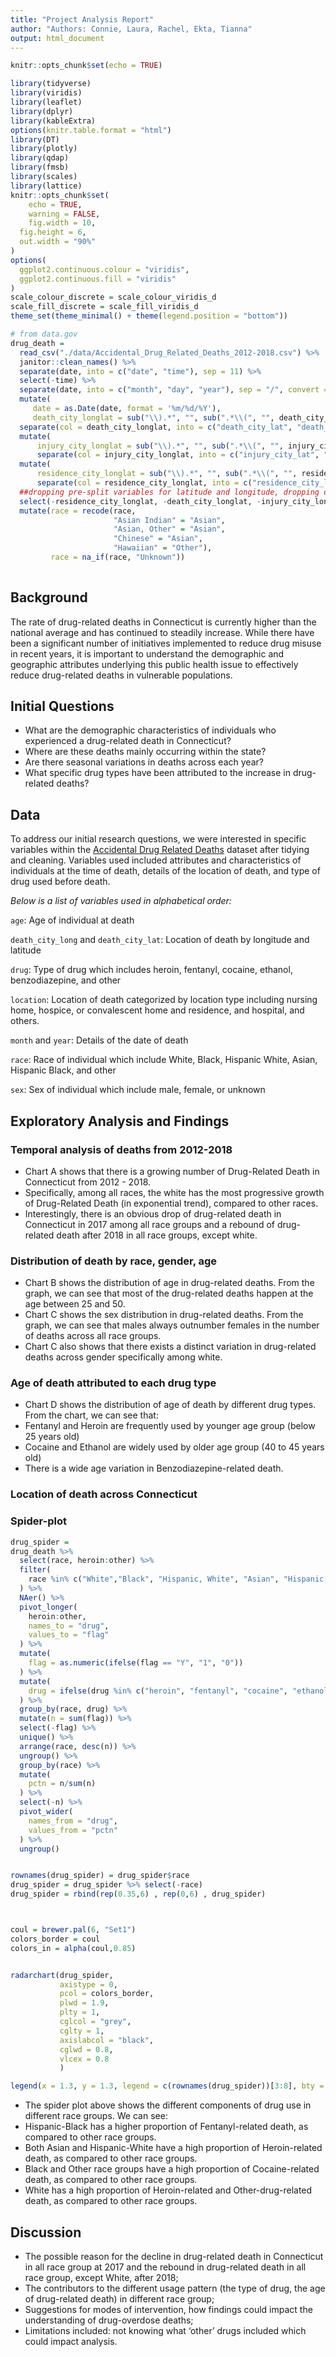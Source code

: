 ```yaml
---
title: "Project Analysis Report"
author: "Authors: Connie, Laura, Rachel, Ekta, Tianna"
output: html_document
---
```


```r
knitr::opts_chunk$set(echo = TRUE)

library(tidyverse)
library(viridis)
library(leaflet)
library(dplyr)
library(kableExtra)
options(knitr.table.format = "html")
library(DT)
library(plotly)
library(qdap)
library(fmsb)
library(scales)
library(lattice)
knitr::opts_chunk$set(
	echo = TRUE,
	warning = FALSE,
	fig.width = 10, 
  fig.height = 6,
  out.width = "90%"
)
options(
  ggplot2.continuous.colour = "viridis",
  ggplot2.continuous.fill = "viridis"
)
scale_colour_discrete = scale_colour_viridis_d
scale_fill_discrete = scale_fill_viridis_d
theme_set(theme_minimal() + theme(legend.position = "bottom"))

```


```r
# from data.gov
drug_death =
  read_csv("./data/Accidental_Drug_Related_Deaths_2012-2018.csv") %>%
  janitor::clean_names() %>%
  separate(date, into = c("date", "time"), sep = 11) %>%
  select(-time) %>%
  separate(date, into = c("month", "day", "year"), sep = "/", convert = TRUE, remove = FALSE) %>%
  mutate(
     date = as.Date(date, format = '%m/%d/%Y'), 
     death_city_longlat = sub("\\).*", "", sub(".*\\(", "", death_city_geo))  ) %>% 
  separate(col = death_city_longlat, into = c("death_city_lat", "death_city_long"), sep = "," ,remove = FALSE) %>%
  mutate(
      injury_city_longlat = sub("\\).*", "", sub(".*\\(", "", injury_city_geo))  ) %>% 
      separate(col = injury_city_longlat, into = c("injury_city_lat", "injury_city_long"), sep = "," ,remove = FALSE) %>%
  mutate(
      residence_city_longlat = sub("\\).*", "", sub(".*\\(", "", residence_city_geo))  ) %>% 
      separate(col = residence_city_longlat, into = c("residence_city_lat", "residence_city_long"), sep = "," ,remove = FALSE) %>%
  ##dropping pre-split variables for latitude and longitude, dropping date_type because it is uninformative for this analysis 
  select(-residence_city_longlat, -death_city_longlat, -injury_city_longlat, -residence_city_geo, -injury_city_geo, -death_city_geo, -mannerof_death, -date_type) %>%
  mutate(race = recode(race,
                       "Asian Indian" = "Asian",
                       "Asian, Other" = "Asian",
                       "Chinese" = "Asian",
                       "Hawaiian" = "Other"),
         race = na_if(race, "Unknown")) 
  
```

## **Background** 
The rate of drug-related deaths in Connecticut is currently higher than the national average and has continued to steadily increase. While there have been a significant number of initiatives implemented to reduce drug misuse in recent years, it is important to understand the demographic and geographic attributes underlying this public health issue to effectively reduce drug-related deaths in vulnerable populations. 

## **Initial Questions**
* What are the demographic characteristics of individuals who experienced a drug-related death in Connecticut? 
* Where are these deaths mainly occurring within the state? 
* Are there seasonal variations in deaths across each year? 
* What specific drug types have been attributed to the increase in drug-related deaths? 

## **Data** 
To address our initial research questions, we were interested in specific variables within the [Accidental Drug Related Deaths](https://catalog.data.gov/dataset/accidental-drug-related-deaths-january-2012-sept-2015) dataset after tidying and cleaning. Variables used included attributes and characteristics of individuals at the time of death, details of the location of death, and type of drug used before death.

*Below is a list of variables used in alphabetical order:*

`age`:  Age of individual at death

`death_city_long` and `death_city_lat`: Location of death by longitude and latitude

`drug`: Type of drug which includes heroin, fentanyl, cocaine, ethanol, benzodiazepine, and other 

`location`: Location of death categorized by location type including nursing home, hospice, or convalescent home and residence, and hospital, and others.  

`month` and `year`: Details of the date of death

`race`: Race of individual which include White, Black, Hispanic White, Asian, Hispanic Black, and other

`sex`:  Sex of individual which include male, female, or unknown 



## **Exploratory Analysis and Findings** 

### Temporal analysis of deaths from 2012-2018

* Chart A shows that there is a growing number of Drug-Related Death in Connecticut from 2012 - 2018.
* Specifically, among all races, the white has the most progressive growth of Drug-Related Death (in exponential trend), compared to other races.
* Interestingly, there is an obvious drop of drug-related death in Connecticut in 2017 among all race groups and a rebound of drug-related death after 2018 in all race groups, except white.

### Distribution of death by race, gender, age

* Chart B shows the distribution of age in drug-related deaths. From the graph, we can see that most of the drug-related deaths happen at the age between 25 and 50.
* Chart C shows the sex distribution in drug-related deaths. From the graph, we can see that males always outnumber females in the number of deaths across all race groups.
* Chart C also shows that there exists a distinct variation in drug-related deaths across gender specifically among white. 

### Age of death attributed to each drug type 

* Chart D shows the distribution of age of death by different drug types. From the chart, we can see that:
* Fentanyl and Heroin are frequently used by younger age group (below 25 years old)
* Cocaine and Ethanol are widely used by older age group (40 to 45 years old)
* There is a wide age variation in Benzodiazepine-related death.

### Location of death across Connecticut





### **Spider-plot**

```r
drug_spider = 
drug_death %>% 
  select(race, heroin:other) %>%
  filter(
    race %in% c("White","Black", "Hispanic, White", "Asian", "Hispanic, Black", "Other")
  ) %>% 
  NAer() %>% 
  pivot_longer(
    heroin:other,
    names_to = "drug",
    values_to = "flag"
  ) %>% 
  mutate(
    flag = as.numeric(ifelse(flag == "Y", "1", "0"))
  ) %>% 
  mutate(
    drug = ifelse(drug %in% c("heroin", "fentanyl", "cocaine", "ethanol", "benzodiazepine"), drug, "other")
  ) %>% 
  group_by(race, drug) %>% 
  mutate(n = sum(flag)) %>% 
  select(-flag) %>% 
  unique() %>% 
  arrange(race, desc(n)) %>% 
  ungroup() %>% 
  group_by(race) %>% 
  mutate(
    pctn = n/sum(n)
  ) %>% 
  select(-n) %>% 
  pivot_wider(
    names_from = "drug",
    values_from = "pctn"
  ) %>% 
  ungroup()


rownames(drug_spider) = drug_spider$race
drug_spider = drug_spider %>% select(-race)
drug_spider = rbind(rep(0.35,6) , rep(0,6) , drug_spider)



coul = brewer.pal(6, "Set1")
colors_border = coul
colors_in = alpha(coul,0.85)


radarchart(drug_spider,
           axistype = 0,
           pcol = colors_border,
           plwd = 1.9,
           plty = 1,
           cglcol = "grey", 
           cglty = 1, 
           axislabcol = "black", 
           cglwd = 0.8,
           vlcex = 0.8
           )

legend(x = 1.3, y = 1.3, legend = c(rownames(drug_spider))[3:8], bty = "n", pch = 20 , col = colors_in , text.col = "black", cex = 0.8, pt.cex = 1)

```

* The spider plot above shows the different components of drug use in different race groups. We can see:
* Hispanic-Black has a higher proportion of Fentanyl-related death, as compared to other race groups.
* Both Asian and Hispanic-White have a high proportion of Heroin-related death, as compared to other race groups.
* Black and Other race groups have a high proportion of Cocaine-related death, as compared to other race groups.
* White has a high proportion of Heroin-related and Other-drug-related death, as compared to other race groups.



## **Discussion**

* The possible reason for the decline in drug-related death in Connecticut in all race group at 2017 and the rebound in drug-related death in all race group, except White, after 2018;
* The contributors to the different usage pattern (the type of drug, the age of drug-related death) in different race group;
* Suggestions for modes of intervention, how findings could impact the understanding of drug-overdose deaths;
* Limitations included: not knowing what 'other' drugs included which could impact analysis.